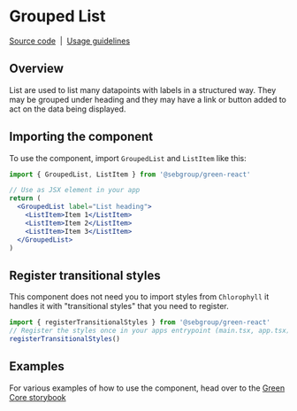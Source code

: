 
<Meta title="Components/Grouped list" component={GroupedList} />

# Grouped List

[Source code](https://github.com/sebgroup/green/tree/main/libs/react/src/lib/grouped-list)
&nbsp;|&nbsp;
[Usage guidelines](https://designlibrary.sebgroup.com/components/lists)

## Overview

List are used to list many datapoints with labels in a structured way. They may be grouped under heading and they may have a link or button added to act on the data being displayed.

## Importing the component

To use the component, import `GroupedList` and `ListItem` like this:

```jsx
import { GroupedList, ListItem } from '@sebgroup/green-react'

// Use as JSX element in your app
return (
  <GroupedList label="List heading">
    <ListItem>Item 1</ListItem>
    <ListItem>Item 2</ListItem>
    <ListItem>Item 3</ListItem>
  </GroupedList>
)
```

## Register transitional styles

This component does not need you to import styles from `Chlorophyll` it handles it with "transitional styles" that you need to register.

```jsx
import { registerTransitionalStyles } from '@sebgroup/green-react'
// Register the styles once in your apps entrypoint (main.tsx, app.tsx) file
registerTransitionalStyles()
```

## Examples

For various examples of how to use the component, head over to the [Green Core storybook](https://sebgroup.github.io/green/latest/core/?path=/story/components-grouped-list--page)
